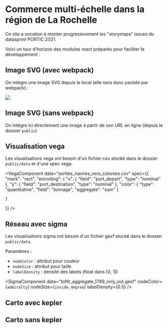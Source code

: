 


# Commerce multi-échelle dans la région de La Rochelle


Ce site a vocation à monter progressivement les "storymaps" issues du datasprint PORTIC 2021.

Voici un tour d'horizon des modules react préparés pour faciliter le développement :

## Image SVG (avec webpack)

On intègre une image  SVG depuis le local (elle sera donc packée par webpack) :

<img src={test} />

## Image SVG (sans webpack)

On intègre ici directement une image à partir de son URL en ligne (depuis le dossier `public`)

<SvgComponent path ="/svg/ports-region-1789.svg" />

## Visualisation vega

Les visualisations vega ont besoin d'un fichier csv stocké dans le dossier `public/data` et d'une spec vega.

<VegaComponent 
  data="sorties_navires_vers_colonies.csv" 
  spec={{
    "mark": "rect",
    "encoding": {
      "x": {
        "field": "port_depart",
        "type": "nominal"
      },
      "y": {
        "field": "port_destination",
        "type": "nominal"
      },
      "color": {
        "type": "quantitative",
        "field": "tonnage",
        "aggregate": "sum"
      }
      
    }
  }}
/>

## Réseau avec sigma

Les visualisations sigma ont besoin d'un fichier gexf stocké dans le dossier `public/data`.

Paramètres :

* `nodeColor` : attribut pour couleur
* `nodeSize` : attribut pour taille
* `labelDensity` : densité des labels (float dans [0, 1])


<SigmaComponent 
  data="toflit_aggregate_1789_only_out.gexf" 
  nodeColor={`admiralty`}
  nodeSize={`inside_degree`}
  labelDensity={0.5}
/>

## Carto avec kepler

## Carto sans kepler
